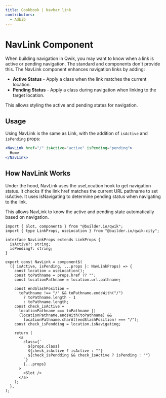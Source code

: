 ```yaml
---
title: Cookbook | Navbar link
contributors:
  - Adbib
---
```



# NavLink Component

When building navigation in Qwik, you may want to know when a link is active or pending navigation. The standard <a> and <Link> components don't provide this. 
The NavLink component enhances navigation links by adding:

- **Active Status** - Apply a class when the link matches the current location.
- **Pending Status** - Apply a class during navigation when linking to the target location.

This allows styling the active and pending states for navigation.

## Usage

Using NavLink is the same as Link, with the addition of `isActive` and `isPending` props:

```jsx
<NavLink href="/" isActive="active" isPending="pending">
  Home
</NavLink>
```

## How NavLink Works 

Under the hood, NavLink uses the useLocation hook to get navigation status. It checks if the link href matches the current URL pathname to set isActive. It uses isNavigating to determine pending status when navigating to the link.

This allows NavLink to know the active and pending state automatically based on navigation.

<CodeSandbox url="/demo/cookbook/navbar/">

```tsx
import { Slot, component$ } from "@builder.io/qwik";
import { type LinkProps, useLocation } from "@builder.io/qwik-city";

interface NavLinkProps extends LinkProps {
  isActive?: string;
  isPending?: string;
}

export const NavLink = component$(
  ({ isActive, isPending, ...props }: NavLinkProps) => {
    const location = useLocation();
    const toPathname = props.href ?? "";
    const locationPathname = location.url.pathname;

    const endSlashPosition =
      toPathname !== "/" && toPathname.endsWith("/")
        ? toPathname.length - 1
        : toPathname.length;
    const check_isActive =
      locationPathname === toPathname ||
      (locationPathname.endsWith(toPathname) &&
        locationPathname.charAt(endSlashPosition) === "/");
    const check_isPendding = location.isNavigating;

    return (
      <a
        class={`
          ${props.class}  
          ${check_isActive ? isActive : ""}
          ${check_isPendding && check_isActive ? isPending : ""}
        `}
        {...props}
      >
        <Slot />
      </a>
    );
  },
);

```
